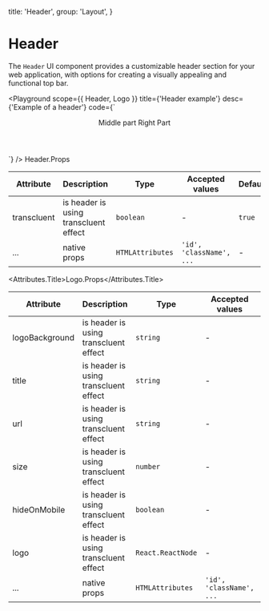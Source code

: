 
  title: 'Header',
  group: 'Layout',
}

# Header
The `Header` UI component provides a customizable header section for your web application, with options for creating a visually appealing and functional top bar.


<Playground
  scope={{ Header, Logo }}
  title={'Header example'}
  desc={'Example of a header'}
  code={`
  <Header transcluent={false}>
    <Header.Left>
      <Logo logoBackground={'#fff'} title='Logo'>
      </Logo>
    </Header.Left>
    <Header.Center>
      Middle part
    </Header.Center>
    <Header.Right><span>Right</span></Header.Right>
    <Header.Right><span>Part</span></Header.Right>
  </Header>
  `}
/>

<Attributes edit="/pages/components/header.mdx">
<Attributes.Title>Header.Props</Attributes.Title>

| Attribute   | Description                           | Type             | Accepted values          | Default |
| ----------- | ------------------------------------- | ---------------- | ------------------------ | ------- |
| transcluent | is header is using transcluent effect | `boolean`        | -                        | `true`  |
| ...         | native props                          | `HTMLAttributes` | `'id', 'className', ...` | -       |

<Attributes.Title>Logo.Props</Attributes.Title>

| Attribute      | Description                           | Type              | Accepted values          | Default |
| -------------- | ------------------------------------- | ----------------- | ------------------------ | ------- |
| logoBackground | is header is using transcluent effect | `string`          | -                        | -       |
| title          | is header is using transcluent effect | `string`          | -                        | -       |
| url            | is header is using transcluent effect | `string`          | -                        | `/`     |
| size           | is header is using transcluent effect | `number`          | -                        | `30`    |
| hideOnMobile   | is header is using transcluent effect | `boolean`         | -                        | `true`  |
| logo           | is header is using transcluent effect | `React.ReactNode` | -                        | -       |
| ...            | native props                          | `HTMLAttributes`  | `'id', 'className', ...` | -       |

</Attributes>

